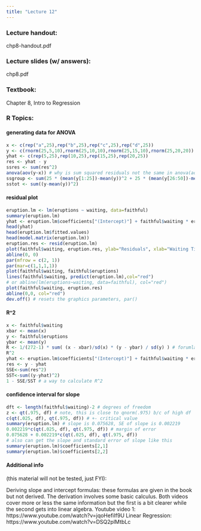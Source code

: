 ```yaml
---
title: "Lecture 12"
---
```



### Lecture handout: 
chp8-handout.pdf

### Lecture slides (w/ answers): 
chp8.pdf

### Textbook: 
Chapter 8, Intro to Regression

### R Topics:

#### generating data for ANOVA
```r
x <- c(rep("a",25),rep("b",25),rep("c",25),rep("d",25))
y <- c(rnorm(25,5,10),rnorm(25,10,10),rnorm(25,15,10),rnorm(25,20,20))
yhat <- c(rep(5,25),rep(10,25),rep(15,25),rep(20,25))
res <- yhat - y
ssres <- sum(res^2)
anova(aov(y~x)) # why is sum squared residuals not the same in anova(aov()) as ssres?
ssgroup <- sum(25 * (mean(y[1:25])-mean(y))^2 + 25 * (mean(y[26:50])-mean(y))^2 + 25*(mean(y[51:75])-mean(y))^2 + 25*(mean(y[76:100])-mean(y))^2)
sstot <- sum((y-mean(y))^2)
```

#### residual plot
```r
eruption.lm <- lm(eruptions ~ waiting, data=faithful)
summary(eruption.lm)
yhat <- eruption.lm$coefficients["(Intercept)"] + faithful$waiting * eruption.lm$coefficients["waiting"] 
head(yhat)
head(eruption.lm$fitted.values)
head(model.matrix(eruption.lm))
eruption.res <- resid(eruption.lm)
plot(faithful$waiting, eruption.res, ylab="Residuals", xlab="Waiting Time", main="Old Faithful Eruptions")
abline(0, 0)
par(mfrow = c(2, 1))
par(mar=c(1,1,1,1))
plot(faithful$waiting, faithful$eruptions)
lines(faithful$waiting, predict(eruption.lm),col="red")
# or abline(lm(eruptions~waiting, data=faithful), col="red")
plot(faithful$waiting, eruption.res)
abline(0,0, col="red")
dev.off() # resets the graphics parameters, par()
```
#### R^2
```r
x <- faithful$waiting
xbar <- mean(x)
y <- faithful$eruptions
ybar <- mean(y)
R <- 1/(272-1) * sum( (x - xbar)/sd(x) * (y - ybar) / sd(y) ) # forumla from footnote p. 310
R^2
yhat <- eruption.lm$coefficients["(Intercept)"] + faithful$waiting * eruption.lm$coefficients["waiting"] 
res <- y - yhat
SSE<-sum(res^2)
SST<-sum((y-yhat)^2)
1 - SSE/SST # a way to calculate R^2
```


#### confidence interval for slope
```r
dft <- length(faithful$waiting)-2 # degrees of freedom
z <- qt(.975, df) # note, this is close to qnorm(.975) b/c of high df
c(qt(.025, df), qt(.975, df)) # +- critical value
summary(eruption.lm) # slope is 0.075628, SE of slope is 0.002219
0.002219*c(qt(.025, df), qt(.975, df)) # margin of error
0.075628 + 0.002219*c(qt(.025, df), qt(.975, df))
# also can get the slope and standard error of slope like this
summary(eruption.lm)$coefficients[2,1]
summary(eruption.lm)$coefficients[2,2]
```

#### Additional info 

(this material will not be tested, just  FYI):

Deriving slope and intercept formulas: these formulas are  given  in  the  book but not derived.  The derivation involves some basic calculus.  Both videos cover more or less the same information but the first is a bit clearer while the second gets into linear algebra.
Youtube video 1: https://www.youtube.com/watch?v=jqoHefiIf9U
Linear Regression: https://www.youtube.com/watch?v=DSQ2plMtbLc
